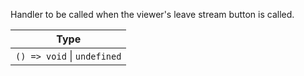Handler to be called when the viewer's leave stream button is called.

| Type                        |
| --------------------------- |
| `() => void` \| `undefined` |
